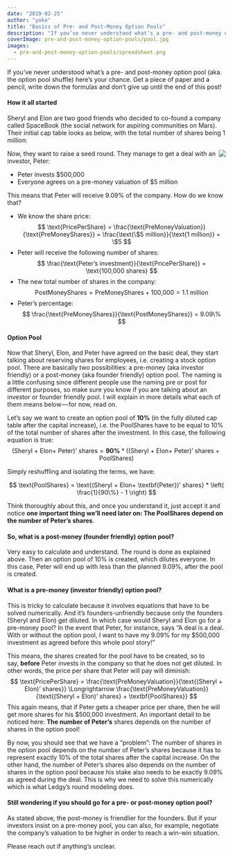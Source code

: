 ```yaml
---
date: "2019-02-25"
author: "yoko"
title: "Basics of Pre- and Post-Money Option Pools"
description: "If you’ve never understood what’s a pre- and post-money option pool (aka. the option pool shuffle), here’s your chance."
coverImage: pre-and-post-money-option-pools/pool.jpg
images:
  - pre-and-post-money-option-pools/spreadsheet.png
---
```


If you’ve never understood what’s a pre- and post-money option pool (aka. the option pool shuffle) here’s your chance. Get a piece of paper and a pencil, write down the formulas and don’t give up until the end of this post!

#### How it all started

Sheryl and Elon are two good friends who decided to co-found a company called SpaceBook (the social network for aspiring communities on Mars). Their initial cap table looks as below, with the total number of shares being 1 million:

<Img src="spreadsheet.png" align="right" />

Now, they want to raise a seed round. They manage to get a deal with an investor, Peter:

-   Peter invests $500,000
-   Everyone agrees on a pre-money valuation of $5 million

This means that Peter will receive 9.09% of the company. How do we know that?

-   We know the share price:
$$
\text{PricePerShare} = \frac{\text{PreMoneyValuation}}{\text{PreMoneyShares}} = \frac{\text{\$5 million}}{\text{1 million}} = \$5
$$
-   Peter will receive the following number of shares:
$$
\frac{\text{Peter’s investment}}{\text{PricePerShare}} = \text{100,000 shares}
$$
-   The new total number of shares in the company:
$$
\text{PostMoneyShares} = \text{PreMoneyShares} + \text{100,000} = 1.1\text{ million}
$$
-   Peter’s percentage:
$$
\frac{\text{PreMoneyShares}}{\text{PostMoneyShares}} = 9.09\%
$$

#### Option Pool

Now that Sheryl, Elon, and Peter have agreed on the basic deal, they start talking about reserving shares for employees, i.e. creating a stock option pool. There are basically two possibilities: a pre-money (aka investor friendly) or a post-money (aka founder friendly) option pool. The naming is a little confusing since different people use the naming pre or post for different purposes, so make sure you know if you are talking about an investor or founder friendly pool. I will explain in more details what each of them means below — for now, read on.

Let’s say we want to create an option pool of **10%** (in the fully diluted cap table after the capital increase), i.e. the $\text{PoolShares}$ have to be equal to 10% of the total number of shares after the investment. In this case, the following equation is true:
$$
\text{(Sheryl + Elon+ Peter)’ shares} = \textbf{90\%} * (\text{(Sheryl + Elon+ Peter)’ shares} + \text{PoolShares})
$$

Simply reshuffling and isolating the terms, we have:

$$
\text{PoolShares} = \text{(Sheryl + Elon+ \textbf{Peter})’ shares} * \left( \frac{1}{90\%} - 1 \right)
$$

Think thoroughly about this, and once you understand it, just accept it and notice **one important thing we’ll need later on: The $\text{PoolShares}$ depend on the number of Peter’s shares**.

#### So, what is a post-money (founder friendly) option pool?

Very easy to calculate and understand. The round is done as explained above. Then an option pool of 10% is created, which dilutes everyone. In this case, Peter will end up with less than the planned 9.09%, after the pool is created.

#### What is a pre-money (investor friendly) option pool?

This is tricky to calculate because it involves equations that have to be solved numerically. And it’s founders-unfriendly because only the founders (Sheryl and Elon) get diluted. In which case would Sheryl and Elon go for a pre-money pool? In the event that Peter, for instance, says “A deal is a deal. With or without the option pool, I want to have my 9.09% for my $500,000 investment as agreed before this whole pool story!”

This means, the shares created for the pool have to be created, so to say, **before** Peter invests in the company so that he does not get diluted. In other words, the price per share that Peter will pay will diminish:
$$
\text{PricePerShare} =
\frac{\text{PreMoneyValuation}}{\text{(Sheryl + Elon)’ shares}}
\Longrightarrow
\frac{\text{PreMoneyValuation}}{\text{(Sheryl + Elon)’ shares} + \textbf{PoolShares}}
$$
This again means, that if Peter gets a cheaper price per share, then he will get more shares for his $500,000 investment. An important detail to be noticed here: **The number of Peter’s** shares depends on the number of shares in the option pool!

By now, you should see that we have a “problem”: The number of shares in the option pool depends on the number of Peter’s shares because it has to represent exactly 10% of the total shares after the capital increase. On the other hand, the number of Peter’s shares also depends on the number of shares in the option pool because his stake also needs to be exactly 9.09% as agreed during the deal. This is why we need to solve this numerically which is what Ledgy’s round modeling does.

#### Still wondering if you should go for a pre- or post-money option pool?

As stated above, the post-money is friendlier for the founders. But if your investors insist on a pre-money pool, you can also, for example, negotiate the company’s valuation to be higher in order to reach a win-win situation.

Please reach out if anything’s unclear.
